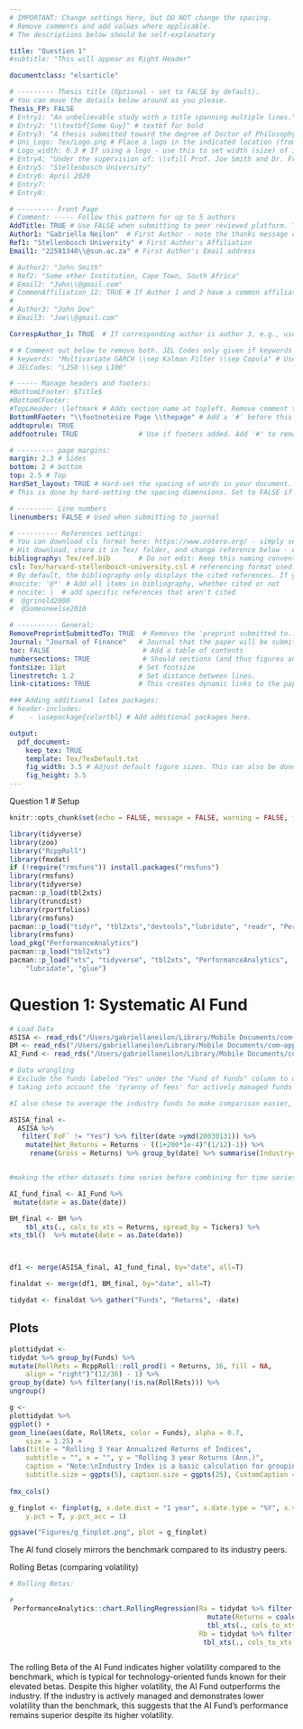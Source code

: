 ```yaml
---
# IMPORTANT: Change settings here, but DO NOT change the spacing.
# Remove comments and add values where applicable.
# The descriptions below should be self-explanatory

title: "Question 1"
#subtitle: "This will appear as Right Header"

documentclass: "elsarticle"

# --------- Thesis title (Optional - set to FALSE by default).
# You can move the details below around as you please.
Thesis_FP: FALSE
# Entry1: "An unbelievable study with a title spanning multiple lines."
# Entry2: "\\textbf{Some Guy}" # textbf for bold
# Entry3: "A thesis submitted toward the degree of Doctor of Philosophy"
# Uni_Logo: Tex/Logo.png # Place a logo in the indicated location (from your root, e.g. defaults to ~/Tex/Logo.png) and uncomment this line. Leave uncommented for no image
# Logo_width: 0.3 # If using a logo - use this to set width (size) of image
# Entry4: "Under the supervision of: \\vfill Prof. Joe Smith and Dr. Frank Smith"
# Entry5: "Stellenbosch University"
# Entry6: April 2020
# Entry7:
# Entry8:

# --------- Front Page
# Comment: ----- Follow this pattern for up to 5 authors
AddTitle: TRUE # Use FALSE when submitting to peer reviewed platform. This will remove author names.
Author1: "Gabriella Neilon"  # First Author - note the thanks message displayed as an italic footnote of first page.
Ref1: "Stellenbosch University" # First Author's Affiliation
Email1: "22581340\\@sun.ac.za" # First Author's Email address

# Author2: "John Smith"
# Ref2: "Some other Institution, Cape Town, South Africa"
# Email2: "John\\@gmail.com"
# CommonAffiliation_12: TRUE # If Author 1 and 2 have a common affiliation. Works with _13, _23, etc.
# 
# Author3: "John Doe"
# Email3: "Joe\\@gmail.com"

CorrespAuthor_1: TRUE  # If corresponding author is author 3, e.g., use CorrespAuthor_3: TRUE

# # Comment out below to remove both. JEL Codes only given if keywords also given.
# keywords: "Multivariate GARCH \\sep Kalman Filter \\sep Copula" # Use \\sep to separate
# JELCodes: "L250 \\sep L100"

# ----- Manage headers and footers:
#BottomLFooter: $Title$
#BottomCFooter:
#TopLHeader: \leftmark # Adds section name at topleft. Remove comment to add it.
BottomRFooter: "\\footnotesize Page \\thepage" # Add a '#' before this line to remove footer.
addtoprule: TRUE
addfootrule: TRUE               # Use if footers added. Add '#' to remove line.

# --------- page margins:
margin: 2.3 # Sides
bottom: 2 # bottom
top: 2.5 # Top
HardSet_layout: TRUE # Hard-set the spacing of words in your document. This will stop LaTeX squashing text to fit on pages, e.g.
# This is done by hard-setting the spacing dimensions. Set to FALSE if you want LaTeX to optimize this for your paper.

# --------- Line numbers
linenumbers: FALSE # Used when submitting to journal

# ---------- References settings:
# You can download cls format here: https://www.zotero.org/ - simply search for your institution. You can also edit and save cls formats here: https://editor.citationstyles.org/about/
# Hit download, store it in Tex/ folder, and change reference below - easy.
bibliography: Tex/ref.bib       # Do not edit: Keep this naming convention and location.
csl: Tex/harvard-stellenbosch-university.csl # referencing format used.
# By default, the bibliography only displays the cited references. If you want to change this, you can comment out one of the following:
#nocite: '@*' # Add all items in bibliography, whether cited or not
# nocite: |  # add specific references that aren't cited
#  @grinold2000
#  @Someoneelse2010

# ---------- General:
RemovePreprintSubmittedTo: TRUE  # Removes the 'preprint submitted to...' at bottom of titlepage
Journal: "Journal of Finance"   # Journal that the paper will be submitting to, if RemovePreprintSubmittedTo is set to TRUE.
toc: FALSE                       # Add a table of contents
numbersections: TRUE             # Should sections (and thus figures and tables) be numbered?
fontsize: 11pt                  # Set fontsize
linestretch: 1.2                # Set distance between lines.
link-citations: TRUE            # This creates dynamic links to the papers in reference list.

### Adding additional latex packages:
# header-includes:
#    - \usepackage{colortbl} # Add additional packages here.

output:
  pdf_document:
    keep_tex: TRUE
    template: Tex/TexDefault.txt
    fig_width: 3.5 # Adjust default figure sizes. This can also be done in the chunks of the text.
    fig_height: 3.5
---
```


<!-- First: Set your default preferences for chunk options: -->

<!-- If you want a chunk's code to be printed, set echo = TRUE. message = FALSE stops R printing ugly package loading details in your final paper too. I also suggest setting warning = FALSE and checking for warnings in R, else you might find ugly warnings in your paper. -->
Question 1
# Setup
```r
knitr::opts_chunk$set(echo = FALSE, message = FALSE, warning = FALSE, fig.width = 7, fig.height = 5, fig.pos="H", fig.pos = 'H')

library(tidyverse)
library(zoo)
library("RcppRoll")
library(fmxdat)
if (!require("rmsfuns")) install.packages("rmsfuns")
library(rmsfuns)
library(tidyverse)
pacman::p_load(tbl2xts)
library(truncdist)
library(rportfolios)
library(rmsfuns)
pacman::p_load("tidyr", "tbl2xts","devtools","lubridate", "readr", "PerformanceAnalytics", "ggplot2", "dplyr")
library(rmsfuns)
load_pkg("PerformanceAnalytics")
pacman::p_load("tbl2xts")
pacman::p_load("xts", "tidyverse", "tbl2xts", "PerformanceAnalytics", 
    "lubridate", "glue")
```

# Question 1: Systematic AI Fund
```r
# Load Data
ASISA <- read_rds("/Users/gabriellaneilon/Library/Mobile Documents/com~apple~CloudDocs/Masters/Data_23/ASISA_Rets.rds") 
BM <- read_rds("/Users/gabriellaneilon/Library/Mobile Documents/com~apple~CloudDocs/Masters/Data_23/Capped_SWIX.rds")
AI_Fund <- read_rds("/Users/gabriellaneilon/Library/Mobile Documents/com~apple~CloudDocs/Masters/Data_23/AI_Max_Fund.rds")

# Data wrangling
# Exclude the funds labeled "Yes" under the "Fund of Funds" column to only focus on actively managed funds
# taking into account the 'tyranny of fees' for actively managed funds working with a 2% annual management fee for active funds

#I also chose to average the industry funds to make comparison easier, i.e. I want to compare the "industry" of actively managed funds. This approach is very basic since I have not weighted the returns that each index should have

ASISA_final <- 
  ASISA %>% 
   filter(`FoF` != "Yes") %>% filter(date >ymd(20030131)) %>% 
    mutate(Net_Returns = Returns - ((1+200*1e-4)^(1/12)-1)) %>% 
     rename(Gross = Returns) %>% group_by(date) %>% summarise(Industry=mean(Net_Returns, na.rm = T))


#making the other datasets time series before combining for time series analysis

AI_fund_final <- AI_Fund %>% 
 mutate(date = as.Date(date))

BM_final <- BM %>% 
    tbl_xts(., cols_to_xts = Returns, spread_by = Tickers) %>% 
xts_tbl()  %>% mutate(date = as.Date(date))



df1 <- merge(ASISA_final, AI_fund_final, by="date", all=T)

finaldat <- merge(df1, BM_final, by="date", all=T)

tidydat <- finaldat %>% gather("Funds", "Returns", -date)
```

## Plots

```r
plottidydat <- 
tidydat %>% group_by(Funds) %>% 
mutate(RollRets = RcppRoll::roll_prod(1 + Returns, 36, fill = NA, 
    align = "right")^(12/36) - 1) %>% 
group_by(date) %>% filter(any(!is.na(RollRets))) %>% 
ungroup()

g <- 
plottidydat %>% 
ggplot() + 
geom_line(aes(date, RollRets, color = Funds), alpha = 0.7, 
    size = 1.25) + 
labs(title = "Rolling 3 Year Annualized Returns of Indices", 
    subtitle = "", x = "", y = "Rolling 3 year Returns (Ann.)", 
    caption = "Note:\nIndustry Index is a basic calculation for grouping together the comparative industries for better comparisons") + theme_fmx(title.size = ggpts(30), 
    subtitle.size = ggpts(5), caption.size = ggpts(25), CustomCaption = T) + 
    
fmx_cols()

g_finplot <- finplot(g, x.date.dist = "1 year", x.date.type = "%Y", x.vert = T, 
    y.pct = T, y.pct_acc = 1)

ggsave("Figures/g_finplot.png", plot = g_finplot)

```
The AI fund closely mirrors the benchmark compared to its industry peers.

Rolling Betas (comparing volatility)

```r
# Rolling Betas:

# 
 PerformanceAnalytics::chart.RollingRegression(Ra = tidydat %>% filter(Funds %in% c("AI_Fund", "Industry")) %>% 
                                                 mutate(Returns = coalesce(Returns, 0) ) %>% 
                                                 tbl_xts(., cols_to_xts = Returns, spread_by = Funds),
                                               Rb = tidydat %>% filter(Funds %in% "J433") %>% group_by(date) %>% summarise(BM = max(Returns)) %>%
                                                tbl_xts(., cols_to_xts = BM),width=36,attribute = c("Beta"), legend.loc = "top")



```

The rolling Beta of the AI Fund indicates higher volatility compared to the benchmark, which is typical for technology-oriented funds known for their elevated betas. Despite this higher volatility, the AI Fund outperforms the industry. If the industry is actively managed and demonstrates lower volatility than the benchmark, this suggests that the AI Fund's performance remains superior despite its higher volatility.

